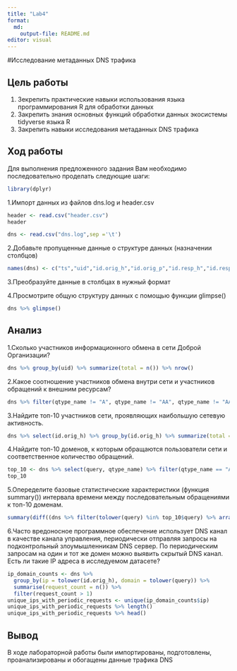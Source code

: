 ---
title: "Lab4"
format:
  md:
    output-file: README.md
editor: visual
---

#Исследование метаданных DNS трафика

## Цель работы

1.  Зекрепить практические навыки использования языка программирования R для обработки данных
2.  Закрепить знания основных функций обработки данных экосистемы tidyverse языка R
3.  Закрепить навыки исследования метаданных DNS трафика

## Ход работы

Для выполнения предложенного задания Вам необходимо последовательно проделать следующие шаги:

```{r}
library(dplyr)
```

1.Импорт данных из файлов dns.log и header.csv

```{r}
header <- read.csv("header.csv")
header
```

```{r}
dns <- read.csv("dns.log",sep ='\t')
```

2.Добавьте пропущенные данные о структуре данных (назначении столбцов)

```{r}
names(dns) <- c("ts","uid","id.orig_h","id.orig_p","id.resp_h","id.resp_p","proto","trans_id","query","qclass","qclass_name","qtype","qtype_name","rcode","rcode_name","AA","TC", "RD","RA","Z","answers","TTLs","rejected")
```

3.Преобразуйте данные в столбцах в нужный формат

4.Просмотрите общую структуру данных с помощью функции glimpse()

```{r}
dns %>% glimpse()
```

## Анализ

1.Сколько участников информационного обмена в сети Доброй Организации?

```{r}
dns %>% group_by(uid) %>% summarize(total = n()) %>% nrow()
```

2.Какое соотношение участников обмена внутри сети и участников обращений к внешним ресурсам?

```{r}
dns %>% filter(qtype_name != "A", qtype_name != "AA", qtype_name != "AAA", qtype_name != "AAAA") %>% group_by(uid) %>% summarize(total = n()) %>% nrow() / dns %>% filter(qtype_name == "A"|qtype_name == "AA"| qtype_name == "AAA" | qtype_name == "AAAA") %>% group_by(uid) %>% summarize(total = n()) %>% nrow()
```

3.Найдите топ-10 участников сети, проявляющих наибольшую сетевую активность.

```{r}
dns %>% select(id.orig_h) %>% group_by(id.orig_h) %>% summarize(total = n()) %>% arrange(desc(total)) %>% head(10)
```

4.Найдите топ-10 доменов, к которым обращаются пользователи сети и соответственное количество обращений.

```{r}
top_10 <- dns %>% select(query, qtype_name) %>% filter(qtype_name == "A"|qtype_name == "AA"| qtype_name == "AAA" | qtype_name == "AAAA") %>% group_by(query) %>% summarize(total = n()) %>% arrange(desc(total)) %>% head(10)
top_10
```

5.Опеределите базовые статистические характеристики (функция summary()) интервала времени между последовательным обращениями к топ-10 доменам.

```{r}
summary(diff((dns %>% filter(tolower(query) %in% top_10$query) %>% arrange(ts))$ts))
```

6.Часто вредоносное программное обеспечение использует DNS канал в качестве канала управления, периодически отправляя запросы на подконтрольный злоумышленникам DNS сервер. По периодическим запросам на один и тот же домен можно выявить скрытый DNS канал. Есть ли такие IP адреса в исследуемом датасете?

```{r}
ip_domain_counts <- dns %>%
  group_by(ip = tolower(id.orig_h), domain = tolower(query)) %>%
  summarise(request_count = n()) %>%
  filter(request_count > 1)
unique_ips_with_periodic_requests <- unique(ip_domain_counts$ip)
unique_ips_with_periodic_requests %>% length()
unique_ips_with_periodic_requests %>% head()
```

## Вывод

В ходе лабораторной работы были импортированы, подготовлены, проанализированы и обогащены данные трафика DNS